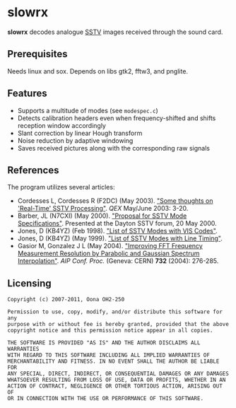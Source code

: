 =slowrx=
'''slowrx''' decodes analogue [http://en.wikipedia.org/wiki/Slow-scan_television SSTV] images received through the sound card.

==Prerequisites==
Needs linux and sox. Depends on libs gtk2, fftw3, and pnglite.

==Features==

*Supports a multitude of modes (see <code>modespec.c</code>)
*Detects calibration headers even when frequency-shifted and shifts reception window accordingly
*Slant correction by linear Hough transform
*Noise reduction by adaptive windowing
*Saves received pictures along with the corresponding raw signals

==References==
The program utilizes several articles:
*Cordesses L, Cordesses R (F2DC) (May 2003). [http://lionel.cordesses.free.fr/gpages/Cordesses.pdf "Some thoughts on 'Real-Time' SSTV Processing"]. ''QEX'' May/June 2003: 3-20.
*Barber, JL (N7CXI) (May 2000). [http://www.barberdsp.com/files/Dayton%20Paper.pdf "Proposal for SSTV Mode Specifications"]. Presented at the Dayton SSTV forum, 20 May 2000.
*Jones, D (KB4YZ) (Feb 1998). [http://www.tima.com/~djones/vis.txt "List of SSTV Modes with VIS Codes"].
*Jones, D (KB4YZ) (May 1999). [http://www.tima.com/~djones/line.txt "List of SSTV Modes with Line Timing"].
*Gasior M, Gonzalez J L (May 2004). [http://cdsweb.cern.ch/record/738182/files/ab-2004-023.pdf "Improving FFT Frequency Measurement Resolution by Parabolic and Gaussian Spectrum Interpolation"]. ''AIP Conf. Proc.'' (Geneva: CERN) '''732''' (2004): 276-285.

==Licensing==
<pre>Copyright (c) 2007-2011, Oona OH2-250

Permission to use, copy, modify, and/or distribute this software for any
purpose with or without fee is hereby granted, provided that the above
copyright notice and this permission notice appear in all copies.

THE SOFTWARE IS PROVIDED "AS IS" AND THE AUTHOR DISCLAIMS ALL WARRANTIES
WITH REGARD TO THIS SOFTWARE INCLUDING ALL IMPLIED WARRANTIES OF
MERCHANTABILITY AND FITNESS. IN NO EVENT SHALL THE AUTHOR BE LIABLE FOR
ANY SPECIAL, DIRECT, INDIRECT, OR CONSEQUENTIAL DAMAGES OR ANY DAMAGES
WHATSOEVER RESULTING FROM LOSS OF USE, DATA OR PROFITS, WHETHER IN AN
ACTION OF CONTRACT, NEGLIGENCE OR OTHER TORTIOUS ACTION, ARISING OUT OF
OR IN CONNECTION WITH THE USE OR PERFORMANCE OF THIS SOFTWARE.</pre>
